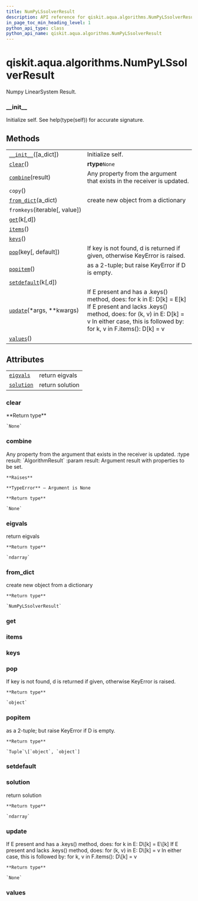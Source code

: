 ```yaml
---
title: NumPyLSsolverResult
description: API reference for qiskit.aqua.algorithms.NumPyLSsolverResult
in_page_toc_min_heading_level: 1
python_api_type: class
python_api_name: qiskit.aqua.algorithms.NumPyLSsolverResult
---
```


<span id="qiskit-aqua-algorithms-numpylssolverresult" />

# qiskit.aqua.algorithms.NumPyLSsolverResult

<Class id="qiskit.aqua.algorithms.NumPyLSsolverResult" isDedicatedPage={true} github="https://github.com/qiskit-community/qiskit-aqua/tree/stable/0.8/qiskit/aqua/algorithms/linear_solvers/numpy_ls_solver.py" signature="NumPyLSsolverResult(a_dict=None)" modifiers="class">
  Numpy LinearSystem Result.

  ### \_\_init\_\_

  <Function id="qiskit.aqua.algorithms.NumPyLSsolverResult.__init__" signature="__init__(a_dict=None)">
    Initialize self. See help(type(self)) for accurate signature.
  </Function>

  ## Methods

  |                                                                                                                                        |                                                                                                                                                                                                                      |
  | -------------------------------------------------------------------------------------------------------------------------------------- | -------------------------------------------------------------------------------------------------------------------------------------------------------------------------------------------------------------------- |
  | [`__init__`](#qiskit.aqua.algorithms.NumPyLSsolverResult.__init__ "qiskit.aqua.algorithms.NumPyLSsolverResult.__init__")(\[a\_dict])   | Initialize self.                                                                                                                                                                                                     |
  | [`clear`](#qiskit.aqua.algorithms.NumPyLSsolverResult.clear "qiskit.aqua.algorithms.NumPyLSsolverResult.clear")()                      | **rtype**`None`                                                                                                                                                                                                      |
  | [`combine`](#qiskit.aqua.algorithms.NumPyLSsolverResult.combine "qiskit.aqua.algorithms.NumPyLSsolverResult.combine")(result)          | Any property from the argument that exists in the receiver is updated.                                                                                                                                               |
  | `copy`()                                                                                                                               |                                                                                                                                                                                                                      |
  | [`from_dict`](#qiskit.aqua.algorithms.NumPyLSsolverResult.from_dict "qiskit.aqua.algorithms.NumPyLSsolverResult.from_dict")(a\_dict)   | create new object from a dictionary                                                                                                                                                                                  |
  | `fromkeys`(iterable\[, value])                                                                                                         |                                                                                                                                                                                                                      |
  | [`get`](#qiskit.aqua.algorithms.NumPyLSsolverResult.get "qiskit.aqua.algorithms.NumPyLSsolverResult.get")(k\[,d])                      |                                                                                                                                                                                                                      |
  | [`items`](#qiskit.aqua.algorithms.NumPyLSsolverResult.items "qiskit.aqua.algorithms.NumPyLSsolverResult.items")()                      |                                                                                                                                                                                                                      |
  | [`keys`](#qiskit.aqua.algorithms.NumPyLSsolverResult.keys "qiskit.aqua.algorithms.NumPyLSsolverResult.keys")()                         |                                                                                                                                                                                                                      |
  | [`pop`](#qiskit.aqua.algorithms.NumPyLSsolverResult.pop "qiskit.aqua.algorithms.NumPyLSsolverResult.pop")(key\[, default])             | If key is not found, d is returned if given, otherwise KeyError is raised.                                                                                                                                           |
  | [`popitem`](#qiskit.aqua.algorithms.NumPyLSsolverResult.popitem "qiskit.aqua.algorithms.NumPyLSsolverResult.popitem")()                | as a 2-tuple; but raise KeyError if D is empty.                                                                                                                                                                      |
  | [`setdefault`](#qiskit.aqua.algorithms.NumPyLSsolverResult.setdefault "qiskit.aqua.algorithms.NumPyLSsolverResult.setdefault")(k\[,d]) |                                                                                                                                                                                                                      |
  | [`update`](#qiskit.aqua.algorithms.NumPyLSsolverResult.update "qiskit.aqua.algorithms.NumPyLSsolverResult.update")(\*args, \*\*kwargs) | If E present and has a .keys() method, does: for k in E: D\[k] = E\[k] If E present and lacks .keys() method, does: for (k, v) in E: D\[k] = v In either case, this is followed by: for k, v in F.items(): D\[k] = v |
  | [`values`](#qiskit.aqua.algorithms.NumPyLSsolverResult.values "qiskit.aqua.algorithms.NumPyLSsolverResult.values")()                   |                                                                                                                                                                                                                      |

  ## Attributes

  |                                                                                                                          |                 |
  | ------------------------------------------------------------------------------------------------------------------------ | --------------- |
  | [`eigvals`](#qiskit.aqua.algorithms.NumPyLSsolverResult.eigvals "qiskit.aqua.algorithms.NumPyLSsolverResult.eigvals")    | return eigvals  |
  | [`solution`](#qiskit.aqua.algorithms.NumPyLSsolverResult.solution "qiskit.aqua.algorithms.NumPyLSsolverResult.solution") | return solution |

  ### clear

  <Function id="qiskit.aqua.algorithms.NumPyLSsolverResult.clear" signature="clear()">
    **Return type**

    `None`
  </Function>

  ### combine

  <Function id="qiskit.aqua.algorithms.NumPyLSsolverResult.combine" signature="combine(result)">
    Any property from the argument that exists in the receiver is updated. :type result: `AlgorithmResult` :param result: Argument result with properties to be set.

    **Raises**

    **TypeError** – Argument is None

    **Return type**

    `None`
  </Function>

  ### eigvals

  <Function id="qiskit.aqua.algorithms.NumPyLSsolverResult.eigvals" signature="eigvals" modifiers="property">
    return eigvals

    **Return type**

    `ndarray`
  </Function>

  ### from\_dict

  <Function id="qiskit.aqua.algorithms.NumPyLSsolverResult.from_dict" signature="from_dict(a_dict)" modifiers="static">
    create new object from a dictionary

    **Return type**

    `NumPyLSsolverResult`
  </Function>

  ### get

  <Function id="qiskit.aqua.algorithms.NumPyLSsolverResult.get" signature="get(k[, d]) → D[k] if k in D, else d. d defaults to None." />

  ### items

  <Function id="qiskit.aqua.algorithms.NumPyLSsolverResult.items" signature="items() → a set-like object providing a view on D’s items" />

  ### keys

  <Function id="qiskit.aqua.algorithms.NumPyLSsolverResult.keys" signature="keys() → a set-like object providing a view on D’s keys" />

  ### pop

  <Function id="qiskit.aqua.algorithms.NumPyLSsolverResult.pop" signature="pop(key, default=None)">
    If key is not found, d is returned if given, otherwise KeyError is raised.

    **Return type**

    `object`
  </Function>

  ### popitem

  <Function id="qiskit.aqua.algorithms.NumPyLSsolverResult.popitem" signature="popitem()">
    as a 2-tuple; but raise KeyError if D is empty.

    **Return type**

    `Tuple`\[`object`, `object`]
  </Function>

  ### setdefault

  <Function id="qiskit.aqua.algorithms.NumPyLSsolverResult.setdefault" signature="setdefault(k[, d]) → D.get(k,d), also set D[k]=d if k not in D" />

  ### solution

  <Function id="qiskit.aqua.algorithms.NumPyLSsolverResult.solution" signature="solution" modifiers="property">
    return solution

    **Return type**

    `ndarray`
  </Function>

  ### update

  <Function id="qiskit.aqua.algorithms.NumPyLSsolverResult.update" signature="update(*args, **kwargs)">
    If E present and has a .keys() method, does: for k in E: D\[k] = E\[k] If E present and lacks .keys() method, does: for (k, v) in E: D\[k] = v In either case, this is followed by: for k, v in F.items(): D\[k] = v

    **Return type**

    `None`
  </Function>

  ### values

  <Function id="qiskit.aqua.algorithms.NumPyLSsolverResult.values" signature="values() → an object providing a view on D’s values" />
</Class>

